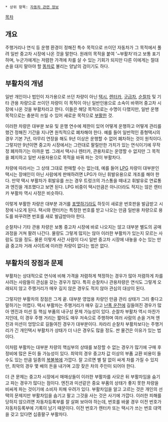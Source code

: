  * 상위 항목: [[자동차 관련 정보]]

[[목차]]

== 개요 ==
주행거리나 연식 등 운행 환경이 정해진 특수 목적으로 쓰이던 자동차가 그 목적에서 풀려 일반 중고차 시장에 나온 것을 말한다. 원래의 목적을 붙여 '~부활차'라고 보통 표기하며, 누군가에게는 저렴한 가격에 차를 살 수 있는 기회가 되지만 다른 이에게는 절대 손을 대지 말아야 할 [[똥차]]로 불리는 양날의 검이기도 하다.

== 부활차의 개념 ==
일반 개인이나 법인이 자가용으로 쓰던 차량이 아닌 [[택시]], [[렌터카]], [[구급차]], [[순찰차]] 및 기타 관용 차량으로 쓰이던 차량이 이 목적이 아닌 일반인용으로 소속이 바뀌어 중고차 시장에 나온 것을 부활차라고 한다. 이들은 해당 목적으로는 수명이 다했지만, 일반 운행 목적으로는 충분히 쓰일 수 있어 새로운 목적으로 [[부활]]한 것.

이러한 차량은 대부분 보유 및 운행 연수에 제한이 있어 어떻게 운행하고 어떻게 관리를 했건 정해진 기간을 지나면 원칙적으로 폐차해야 한다. 예를 들어 일반적인 중형택시의 경우 기본 7년, 아무리 연장을 해도 9년 이상은 운행할 수 없어 폐차하는 것이 원칙이다. 그렇지만 9년이면 중고차 시장에서는 그런대로 팔릴만한 가치가 있는 연식이기에 무작정 폐차하기는 아까운 법. 그래서 택시나 렌터카, 관용차로는 운영할 수 없지만 그 목적을 폐지하고 일반 사용자용으로 목적을 바꿔 파는 것이 부활차다.

차량에 따라서는 그 상태 그대로 판매할 수는 없는데, 예를 들어 [[LPG]] 차량이 대부분인 택시는 장애인이 아닌 사람에게 판매하려면 LPG가 아닌 휘발유용으로 개조를 해야 한다. 만약 택시 부활차가 휘발유를 쓰는 경우 트렁크의 가스통을 떼내고 휘발유로 연료통과 엔진을 개조했다고 보면 된다. LPG 비중이 택시만큼은 아니더라도 적지는 않은 렌터카 부활차 역시 사정은 비슷하다.

이렇게 부활한 차량은 대부분 과거를 [[포맷]]하기라도 하듯이 새로운 번호판을 발급받고 시장에 나오게 된다. 택시와 렌터카는 특정한 번호를 받고 나오는 만큼 일반용 차량으로 용도를 바꾸려면 번호를 새로 발급받아야 한다.

순찰차나 기타 관용 차량은 보통 중고차 시장에 바로 나오지는 않고 대부분 별도의 공매 과정을 거쳐 팔려 나간다. 물량도 그렇게 많지는 않아 이러한 부활차가 있는지 모르는 사람도 있을 정도. 물론 이렇게 사간 사람이 다시 일반 중고차 시장에 내놓을 수는 있는 만큼 중고차 거래 사이트에 이러한 차량이 없다는 법은 없다.

== 부활차의 장점과 문제 ==
부활차는 상대적으로 연식에 비해 가격을 저렴하게 책정하는 경우가 많아 저렴하게 차를 사려는 사람들이 관심을 갖는 경우가 많다. 특히 순찰차나 관용차량은 연식도 그렇게 오래되지 않고 주행거리가 매우 길지 않은 경우도 적지 않아 관심의 대상이 된다. 

그렇지만 부활차의 장점은 그게 끝. 대부분 영업용 차량인 만큼 관리 상태가 그리 좋다고 말하기는 어렵다. 택시 부활차는 주행거리가 매우 길고 [[난폭 운전]]에 길들여진 경우가 많아 엔진과 미션 등 핵심 부품의 내구성 문제 가능성이 있다. 순찰차 부활차 역시 마찬가지인데, 이 경우 주행 거리는 짧아도 매우 저속으로 주행하며 여러 사람의 손을 거쳐 엔진과 미션이 엉망으로 길들여진 경우가 대부분이다. 차라리 순찰차 부활차보다는 주행거리가 긴 개인택시 부활차가 상태가 더 나은 경우도 많을 정도. 싼 물건은 이유가 있는 법이다.

이처럼 부활차는 대부분 차량의 핵심부의 상태를 보장할 수 없는 경우가 많기에 구매 후 정비에 많은 돈이 들 가능성이 있다. 최악의 경우 중고차 값 이상의 부품 교환 비용이 들 수도 있는 만큼 일종의 [[복불복]]에 가깝다. 잘 고르면 별 탈 없이 싸게 차를 가질 수 있지만, 최악의 경우 몇 배의 돈을 내가며 고장 잦은 차의 주인이 되어야 한다. 

더 큰 문제는 중고차 시장에서 매매상들이 이러한 부활차를 사모은 뒤 부활차임을 숨기고 파는 경우가 많다는 점이다. 엔진과 미션같은 중요 부품의 상태가 좋지 못한 차량을 비싸게 파는 것이기에 소비자 피해 우려가 있다. 부활차임을 알고 고르는 것은 개인의 선택의 문제지만 부활차임을 숨기고 팔고 그것을 사는 것은 사기에 가깝다. 이러한 피해를 당하지 않으려면 자동차등록부를 잘 살펴 보아야 하는데, 번호를 바꿀 경우 이전 번호가 자동차등록부에 기록이 남기 때문이다. 이전 번호가 렌터카 또는 택시가 쓰는 번호 대역을 갖고 있다면 십중팔구 부활차다.
